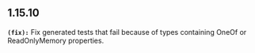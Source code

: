 ## 1.15.10
**`(fix):`** Fix generated tests that fail because of types containing OneOf or ReadOnlyMemory properties.


